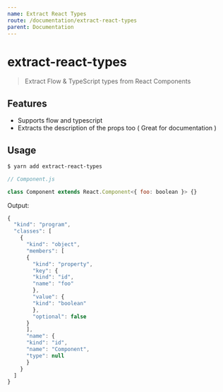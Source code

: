 ```yaml
---
name: Extract React Types
route: /documentation/extract-react-types
parent: Documentation
---
```


# extract-react-types

> Extract Flow & TypeScript types from React Components

## Features

- Supports flow and typescript
- Extracts the description of the props too ( Great for documentation )

## Usage

```sh
$ yarn add extract-react-types
```

```js
// Component.js

class Component extends React.Component<{ foo: boolean }> {}
```

Output:

```js
{
  "kind": "program",
  "classes": [
    {
      "kind": "object",
      "members": [
      {
        "kind": "property",
        "key": {
        "kind": "id",
        "name": "foo"
        },
        "value": {
        "kind": "boolean"
        },
        "optional": false
      }
      ],
      "name": {
      "kind": "id",
      "name": "Component",
      "type": null
      }
    }
  ]
}
```
